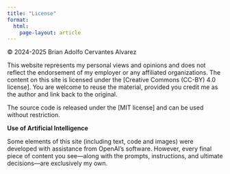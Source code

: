 ```yaml
---
title: "License"
format: 
  html:
    page-layout: article
---
```


© 2024-2025 Brian Adolfo Cervantes Alvarez

This website represents my personal views and opinions and does not reflect the endorsement of my employer or any affiliated organizations. The content on this site is licensed under the \[Creative Commons (CC-BY) 4.0 license\]. You are welcome to reuse the material, provided you credit me as the author and link back to the original.

The source code is released under the \[MIT license\] and can be used without restriction.

**Use of Artificial Intelligence**

Some elements of this site (including text, code and images) were developed with assistance from OpenAI’s software. However, every final piece of content you see—along with the prompts, instructions, and ultimate decisions—are exclusively my own.